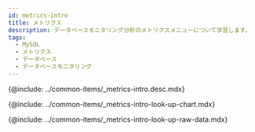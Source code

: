 ```yaml
---
id: metrics-intro
title: メトリクス
description: データベースモニタリング分析のメトリクスメニューについて学習します。
tags:
  - MySQL
  - メトリクス
  - データベース
  - データベースモニタリング
---
```



<!-- 개요 -->

{@include: ../common-items/_metrics-intro.desc.mdx}

<IntroExam category='db_mysql_counter'/>

<ProdImg img='metrics-example-00.png' desc=''/>

<!-- メトリクスチャートを照会する-->

{@include: ../common-items/_metrics-intro-look-up-chart.mdx}  

<LookupchartDesc metric='Active sessions' category='db_mysql_counter' />

<!-- メトリクスRaw Dataを照会する-->

{@include: ../common-items/_metrics-intro-look-up-raw-data.mdx}
